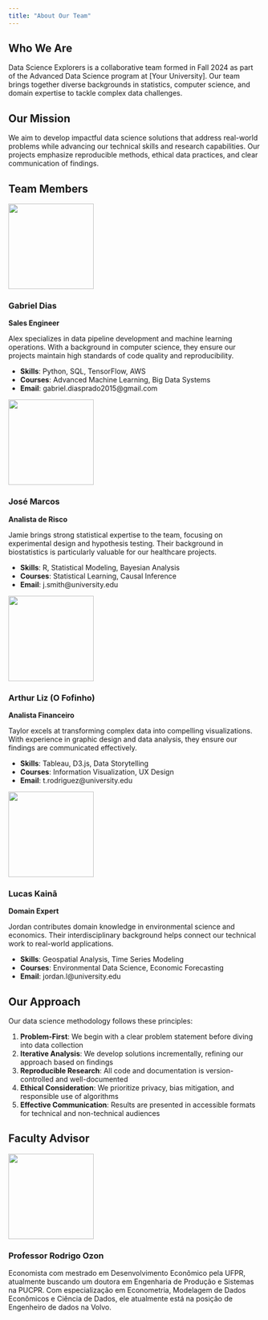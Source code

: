 ```yaml
---
title: "About Our Team"
---
```


## Who We Are

Data Science Explorers is a collaborative team formed in Fall 2024 as part of the Advanced Data Science program at \[Your University\]. Our team brings together diverse backgrounds in statistics, computer science, and domain expertise to tackle complex data challenges.

## Our Mission

We aim to develop impactful data science solutions that address real-world problems while advancing our technical skills and research capabilities. Our projects emphasize reproducible methods, ethical data practices, and clear communication of findings.

## Team Members

::::::: grid
::: {.g-col-12 .g-col-md-6}
![](images/gabrieldias.jpeg){.rounded-circle width="170" height="170"}

### Gabriel Dias

**Sales Engineer**

Alex specializes in data pipeline development and machine learning operations. With a background in computer science, they ensure our projects maintain high standards of code quality and reproducibility.

-   **Skills**: Python, SQL, TensorFlow, AWS
-   **Courses**: Advanced Machine Learning, Big Data Systems
-   **Email**: gabriel.diasprado2015\@gmail.com
:::

::: {.g-col-12 .g-col-md-6}
![](images/josemarcos.jpeg){.rounded-circle width="170" height="170"}

### José Marcos

**Analista de Risco**

Jamie brings strong statistical expertise to the team, focusing on experimental design and hypothesis testing. Their background in biostatistics is particularly valuable for our healthcare projects.

-   **Skills**: R, Statistical Modeling, Bayesian Analysis
-   **Courses**: Statistical Learning, Causal Inference
-   **Email**: j.smith\@university.edu
:::

::: {.g-col-12 .g-col-md-6}
![](images/arthurliz.jpeg){.rounded-circle width="170" height="170"}

### Arthur Liz (O Fofinho)

**Analista Financeiro**

Taylor excels at transforming complex data into compelling visualizations. With experience in graphic design and data analysis, they ensure our findings are communicated effectively.

-   **Skills**: Tableau, D3.js, Data Storytelling
-   **Courses**: Information Visualization, UX Design
-   **Email**: t.rodriguez\@university.edu
:::

::: {.g-col-12 .g-col-md-6}
![](images/lucaskaina.jpeg){.rounded-circle width="170" height="170"}

### Lucas Kainã

**Domain Expert**

Jordan contributes domain knowledge in environmental science and economics. Their interdisciplinary background helps connect our technical work to real-world applications.

-   **Skills**: Geospatial Analysis, Time Series Modeling
-   **Courses**: Environmental Data Science, Economic Forecasting
-   **Email**: jordan.l\@university.edu
:::
:::::::

## Our Approach

Our data science methodology follows these principles:

1.  **Problem-First**: We begin with a clear problem statement before diving into data collection
2.  **Iterative Analysis**: We develop solutions incrementally, refining our approach based on findings
3.  **Reproducible Research**: All code and documentation is version-controlled and well-documented
4.  **Ethical Consideration**: We prioritize privacy, bias mitigation, and responsible use of algorithms
5.  **Effective Communication**: Results are presented in accessible formats for technical and non-technical audiences

## Faculty Advisor

::::: grid
::: {.g-col-12 .g-col-md-4}
[![](images/profrodrigo.jpg){.rounded-circle width="170"}](https://rhozon.github.io/selecaodeprodutosnor/index.html)
:::

::: {.g-col-12 .g-col-md-8}
### Professor Rodrigo Ozon

Economista com mestrado em Desenvolvimento Econômico pela UFPR, atualmente buscando um doutora em Engenharia de Produção e Sistemas na PUCPR. Com especialização em Econometria, Modelagem de Dados Econômicos e Ciência de Dados, ele atualmente está na posição de Engenheiro de dados na Volvo.
:::
:::::

